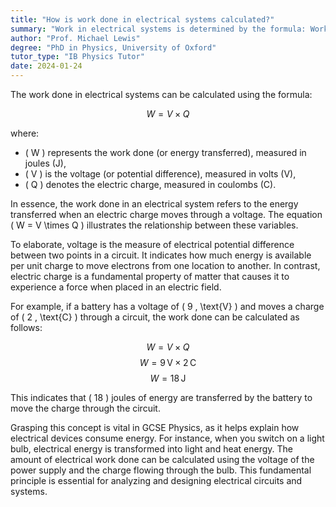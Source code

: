 ```yaml
---
title: "How is work done in electrical systems calculated?"
summary: "Work in electrical systems is determined by the formula: Work Done (W) = Voltage (V) × Charge (Q), highlighting the relationship between voltage and electric charge in calculating work."
author: "Prof. Michael Lewis"
degree: "PhD in Physics, University of Oxford"
tutor_type: "IB Physics Tutor"
date: 2024-01-24
---
```


The work done in electrical systems can be calculated using the formula:

$$
W = V \times Q
$$

where:

- \( W \) represents the work done (or energy transferred), measured in joules (J),
- \( V \) is the voltage (or potential difference), measured in volts (V),
- \( Q \) denotes the electric charge, measured in coulombs (C).

In essence, the work done in an electrical system refers to the energy transferred when an electric charge moves through a voltage. The equation \( W = V \times Q \) illustrates the relationship between these variables.

To elaborate, voltage is the measure of electrical potential difference between two points in a circuit. It indicates how much energy is available per unit charge to move electrons from one location to another. In contrast, electric charge is a fundamental property of matter that causes it to experience a force when placed in an electric field.

For example, if a battery has a voltage of \( 9 \, \text{V} \) and moves a charge of \( 2 \, \text{C} \) through a circuit, the work done can be calculated as follows:

$$
W = V \times Q 
$$
$$
W = 9 \, \text{V} \times 2 \, \text{C} 
$$
$$
W = 18 \, \text{J} 
$$

This indicates that \( 18 \) joules of energy are transferred by the battery to move the charge through the circuit.

Grasping this concept is vital in GCSE Physics, as it helps explain how electrical devices consume energy. For instance, when you switch on a light bulb, electrical energy is transformed into light and heat energy. The amount of electrical work done can be calculated using the voltage of the power supply and the charge flowing through the bulb. This fundamental principle is essential for analyzing and designing electrical circuits and systems.
    